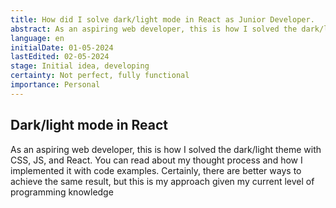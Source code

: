 ```yaml
---
title: How did I solve dark/light mode in React as Junior Developer.
abstract: As an aspiring web developer, this is how I solved the dark/light theme with CSS, JS, and React. You can read about my thought process and how I implemented it with code examples. Certainly, there are better ways to achieve the same result, but this is my approach given my current level of programming knowledge.
language: en
initialDate: 01-05-2024
lastEdited: 02-05-2024
stage: Initial idea, developing
certainty: Not perfect, fully functional
importance: Personal
---
```


## Dark/light mode in React

As an aspiring web developer, this is how I solved the dark/light theme with CSS, JS, and React. You can read about my thought process and how I implemented it with code examples. Certainly, there are better ways to achieve the same result, but this is my approach given my current level of programming knowledge
